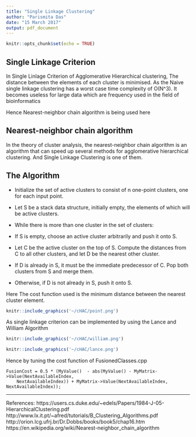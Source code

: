 ```yaml
---
title: "Single Linkage Clustering"
author: "Parismita Das"
date: "15 March 2017"
output: pdf_document
---
```


```r
knitr::opts_chunk$set(echo = TRUE)
```

## Single Linkage Criterion
In Single Linlage Criterion of Agglomerative Hierarchical clustering, The distance between the elements of each cluster is minimised. As the Naive single linkage clustering has a worst case time complexity of O(N^3). It becomes useless for large data which are frequency used in the field of bioinformatics

Hence Nearest-neighbor chain algorithm is being used here

## Nearest-neighbor chain algorithm
In the theory of cluster analysis, the nearest-neighbor chain algorithm is an algorithm that can speed up several methods for agglomerative hierarchical clustering. And Single Linkage Clustering is one of them.

## The Algorithm
* Initialize the set of active clusters to consist of n one-point clusters, one for each input point.

* Let S be a stack data structure, initially empty, the elements of which will be active clusters.

* While there is more than one cluster in the set of clusters:

* If S is empty, choose an active cluster arbitrarily and push it onto S.

* Let C be the active cluster on the top of S. Compute the distances from C to all other clusters, and let D be the nearest other cluster.

* If D is already in S, it must be the immediate predecessor of C. Pop both clusters from S and merge them.

* Otherwise, if D is not already in S, push it onto S.

Here The cost function used is the minimum distance between the nearest cluster element.

```r
knitr::include_graphics('~/cHAC/point.png')
```

As single linkage criterion can be implemented by using the Lance and William Algorithm
```r
knitr::include_graphics('~/cHAC/william.png')
```

```r
knitr::include_graphics('~/cHAC/lance.png')
```

Hence by tuning the cost function of FusionedClasses.cpp

```
FusionCost = 0.5 * (MyValue()  - abs(MyValue() - MyMatrix->Value(NextAvailableIndex,
    NextAvailableIndex)) + MyMatrix->Value(NextAvailableIndex, NextAvailableIndex));
```

--------------------------------------------------------------------------------------------
References:
https://users.cs.duke.edu/~edels/Papers/1984-J-05-HierarchicalClustering.pdf
http://www.lx.it.pt/~afred/tutorials/B_Clustering_Algorithms.pdf
http://orion.lcg.ufrj.br/Dr.Dobbs/books/book5/chap16.htm
https://en.wikipedia.org/wiki/Nearest-neighbor_chain_algorithm
